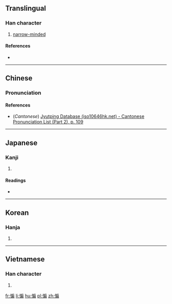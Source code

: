 ==Translingual==

===Han character===
{{Han char|rn=61|rad=心|as=09|sn=12|four=93027|canj=PHSB|ids=⿰忄扁}}

# [[narrow-minded]]

====References====
* {{Han ref|kx=0393.080|dkj=10872|dj=0729.060|hdz=42331.110|uh=60FC|ud=24828|bh=D947|bd=55623}}

----

==Chinese==
{{zh-forms}}

===Pronunciation===
{{zh-pron
|m=biǎn
|c=bin2,pin2
|mc=y
|oc=y
|cat=a
}}

====References====
* (''Cantonese'') [http://www.iso10646hk.net/jp/document/download.jsp Jyutping Database (iso10646hk.net) - Cantonese Pronunciation List (Part 2), p. 109]

----

==Japanese==

===Kanji===
{{ja-kanji|grade=|rs=心09}}

# {{defn|lang=ja|sort=心09}}

====Readings====
* {{ja-readings|on=[[へん]] (hen)|kun=}}

----

==Korean==

===Hanja===
{{ko-hanja|hangeul=편|eumhun=|rv=pyeon|mr=p'yŏn|y=phyen}}

# {{defn|lang=ko|sort=心09}}

----

==Vietnamese==

===Han character===
{{vi-readings|rs=心09| hanviet = bẽn}}

# {{defn|lang=vi|sort=心09}}

[[fr:惼]]
[[li:惼]]
[[hu:惼]]
[[pl:惼]]
[[zh:惼]]
